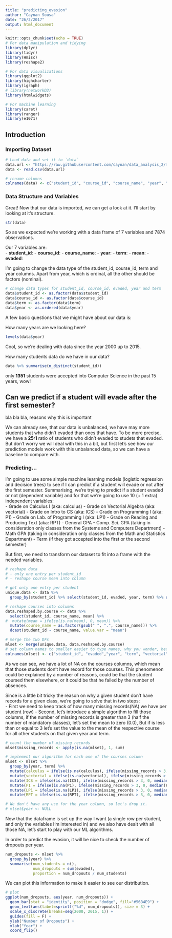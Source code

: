 ```yaml
---
title: "predicting_evasion"
author: "Caynan Sousa"
date: "26/2/2017"
output: html_document
---
```


```r
knitr::opts_chunk$set(echo = TRUE)
# For data manipulation and tidying
library(dplyr)
library(tidyr)
library(Hmisc)
library(reshape2)

# For data visualizations
library(ggplot2)
library(highcharter)
library(igraph)
# library(networkD3)
library(htmlwidgets)

# For machine learning
library(caret)
library(ranger)
library(e1071)
```

## Introduction


### Importing Dataset

```r
# Load data and set it to `data`
data.url <- "https://raw.githubusercontent.com/caynan/data_analysis_2/master/03_atividade/treino_classificacao_v2.csv"
data <- read.csv(data.url)

# rename columns
colnames(data) <- c("student_id", "course_id", "course_name", "year", "term", "mean", "evaded")
```


### Data Structure and Variables

Great! Now that our data is imported, we can get a look at it. I'll start by looking at it's structure.

```r
str(data)
```

So as we expected we're working with a data frame of 7 variables and 7874 observations.

Our 7 variables are:   
- **student_id**: 
- **course_id**:
- **course_name**:
- **year**:
- **term**:
- **mean**:
- **evaded**: 

I'm going to change the data type of the student_id, course_id, term and year columns. Apart from year, which is ordinal, all the other should be factors (nominal). 

```r
# change data types for student_id, course_id, evaded, year and term
data$student_id <- as.factor(data$student_id)
data$course_id <- as.factor(data$course_id)
data$term <- as.factor(data$term)
data$year <- as.ordered(data$year)
```

A few basic questions that we might have about our data is:

How many years are we looking here?
```r
levels(data$year)
```

Cool, so we're dealing with data since the year 2000 up to 2015.

How many students data do we have in our data?
```r
data %>% summarise(n_distinct(student_id))
```
only **1351** students were accepted into Computer Science in the past 15 years, wow!

## Can we predict if a student will evade after the first semester?
bla bla bla, reasons why this is important

We can already see, that our data is unbalanced, we have may more students that who didn't evaded than ones that have. To be more precise, we have a **25:1** ratio of
students who didn't evaded to studets that evaded. But don't worry we will deal with this in a bit, but first let's see how our prediction models work with this
unbalanced data, so we can have a baseline to compare with.

### Predicting...

I'm going to use some simple machine learning models (logistic regression and decision trees) to see if I can predict if a student will evade or not after the first
semester. Summarising, we're trying to predict if a student evaded or not (dependent variable)  and for that we're going to use 10 (+ 1 extra) independent variables:  
 - Grade on Calculus I (aka: calculus)
 - Grade on Vectorial Algebra (aka: vectorial)
 - Grade on Intro to CS (aka: ICS)
 - Grade on Programming I (aka: P1)
 - Grade on Lab. of Programming I (aka: LP1)
 - Grade on Reading and Producing Text (aka: RPT)
 - General GPA
 - Comp. Sci. GPA (taking in consideration only classes from the Systems and Computers Department)
 - Math GPA (taking in consideration only classes from the Math and Statistics Department)
 - Term (if they got accepted into the first or the second semester)

But first, we need to transform our dataset to fit into a frame with the needed variables.

```r
# reshape data
# - only one entry per student_id
# - reshape course mean into column

# get only one entry per student
unique.data <- data %>%
  group_by(student_id) %>% select(student_id, evaded, year, term) %>% unique()

# reshape courses into columns
data.reshaped.by.course <- data %>%
  select(student_id, course_name, mean) %>%
#  mutate(mean = ifelse(is.na(mean), 0, mean)) %>%
  mutate(course_name = as.factor(gsub(" ", ".", course_name))) %>%
  dcast(student_id ~ course_name, value.var = "mean")

# merge the two DFs
mlset <- merge(unique.data, data.reshaped.by.course)
# set column names to smaller easier to type names, why you wonder, because I'm lazy ;p
colnames(mlset) <- c("student_id", "evaded","year", "term", "vectorial", "calculus", "ICS", "LP1", "RPT", "P1")
```


As we can see, we have a lot of NA on the courses columns, which mean that those students don't have record for those courses. This phenomenon could be explained by a number of reasons, could be that the student coursed them elsewhere, or it could be that he failed by the number of absences.

Since is a little bit tricky the reason on why a given student don't have records for a given class, we're going to solve that in two steps:  
- First we need to keep track of how many missing records(NA) we have per student (row)
- Second, let's introduce a simple algorithm to fill those columns, if the number of missing records is greater than 3 (half the number of mandatory classes), let's set the mean to zero (0.0), But if is less than or equal to 3 let's set the value to the mean of the respective course for all other students on that given year and term.

```r
# count the number of missing records
mlset$missing_records <- apply(is.na(mlset), 1, sum)

# implement our algorithm for each one of the courses column
mlset <- mlset %>%
  group_by(year, term) %>%
  mutate(calculus = ifelse(is.na(calculus), ifelse(missing_records > 3, 0, median(calculus, na.rm = TRUE)), calculus)) %>%
  mutate(vectorial = ifelse(is.na(vectorial), ifelse(missing_records > 3, 0, median(vectorial, na.rm = TRUE)), vectorial)) %>%
  mutate(ICS = ifelse(is.na(ICS), ifelse(missing_records > 3, 0, median(ICS, na.rm = TRUE)), ICS)) %>%
  mutate(P1 = ifelse(is.na(P1), ifelse(missing_records > 3, 0, median(P1, na.rm = TRUE)), P1)) %>%
  mutate(LP1 = ifelse(is.na(LP1), ifelse(missing_records > 3, 0, median(LP1, na.rm = TRUE)), LP1)) %>%
  mutate(RPT = ifelse(is.na(RPT), ifelse(missing_records > 3, 0, median(RPT, na.rm = TRUE)), RPT))

# We don't have any use for the year column, so let's drop it.
# mlset$year <- NULL
```

Now that the dataframe is set up the way I want (a single row per student, and only the variables I'm interested in) and we also have dealt with all those NA, let's
start to play with our ML algorithms.

In order to predict the evasion, it will be nice to check the number of dropouts per year.

```r
num_dropouts <- mlset %>%
  group_by(year) %>%
  summarise(num_students = n(),
            num_dropouts = sum(evaded),
            proportion = num_dropouts / num_students)
```

We can plot this information to make it easier to see our distribution.

```r
# plot
ggplot(num_dropouts, aes(year, num_dropouts)) +
  geom_bar(stat = "identity", position = "dodge", fill="#56B4E9") +
  geom_text(aes(label=sprintf("%d", num_dropouts)), size = 3) +
  scale_x_discrete(breaks=seq(2000, 2015, 1)) +
  guides(fill = F) +
  ylab("Number of Dropouts") +
  xlab("Year") +
  coord_flip()
```




















































